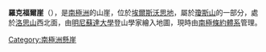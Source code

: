 {{coord|73|26|S|93|34|W|display=title}}

'''羅克福爾崖'''（{{lang-en|Rockfall Cliff}}），是[[南極洲|南極洲]]的山崖，位於[[埃爾斯沃思地|埃爾斯沃思地]]，屬於[[瓊斯山|瓊斯山]]的一部分，處於[[洛思山|洛思山]]西北面，由[[明尼蘇達大學|明尼蘇達大學]]登山學家繪入地圖，現時由[[南極條約體系|南極條約體系]]管理。

{{DEFAULTSORT:Rockfall Cliff}}
[[Category:南極洲懸崖|Category:南極洲懸崖]]


{{EllsworthLand-geo-stub}}
